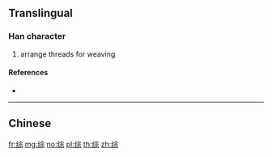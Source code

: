 {{character info/new}}
{{also|綜}}
==Translingual==

===Han character===
{{Han char|rn=120|rad=纟|as=08|sn=11|four=|canj=VMJMF}}

# arrange threads for weaving

====References====
* {{Han ref|kx=0944.251|hdz=53419.090|uh=7EFC|ud=32508}}

----

==Chinese==
{{zh-see|綜}}

[[fr:综]]
[[mg:综]]
[[no:综]]
[[pl:综]]
[[th:综]]
[[zh:综]]